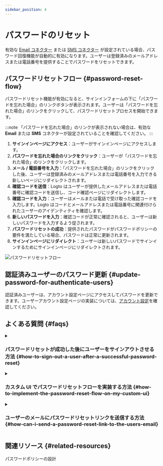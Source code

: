 ```yaml
---
sidebar_position: 4
---
```


# パスワードのリセット

有効な [Email コネクター](/connectors/email-connectors) または [SMS コネクター](/connectors/sms-connectors) が設定されている場合、パスワード回復機能が自動的に有効になります。ユーザーは登録済みのメールアドレスまたは電話番号を提供することでパスワードをリセットできます。

## パスワードリセットフロー \{#password-reset-flow}

パスワードリセット機能が有効になると、サインインフォームの下に「パスワードを忘れた場合」のリンクボタンが表示されます。ユーザーは「パスワードを忘れた場合」のリンクをクリックして、パスワードリセットプロセスを開始できます。

:::note
「パスワードを忘れた場合」のリンクが表示されない場合は、有効な **Email** または **SMS** コネクターが設定されていることを確認してください。
:::

1. **サインインページにアクセス**：ユーザーがサインインページにアクセスします。
2. **パスワードを忘れた場合のリンクをクリック**：ユーザーが「パスワードを忘れた場合」のリンクをクリックします。
3. **メール / 電話番号を入力**：「パスワードを忘れた場合」のリンクをクリックした後、ユーザーは登録済みのメールアドレスまたは電話番号を入力できる新しいページにリダイレクトされます。
4. **確認コードを送信**：Logto はユーザーが提供したメールアドレスまたは電話番号に確認コードを送信し、コード確認ページにリダイレクトします。
5. **確認コードを入力**：ユーザーはメールまたは電話で受け取った確認コードを入力します。Logto はコードとメールアドレスまたは電話番号に関連付けられたユーザーのアイデンティティを確認します。
6. **新しいパスワードを入力**：確認コードが正常に確認されると、ユーザーは新しいパスワードを入力するよう促されます。
7. **パスワードリセットの成功**：提供されたパスワードがパスワードポリシーの要件を満たしている場合、パスワードは正常に更新されます。
8. **サインインページにリダイレクト**：ユーザーは新しいパスワードでサインインするためにサインインページにリダイレクトされます。

<img src="/img/assets/reset-password.png" alt="パスワードリセットフロー" />

## 認証済みユーザーのパスワード更新 \{#update-password-for-authenticate-users}

認証済みユーザーは、アカウント設定ページにアクセスしてパスワードを更新できます。ユーザーアカウント設定ページの実装については、[アカウント設定](/end-user-flows/account-settings/)を確認してください。

## よくある質問 \{#faqs}

<details>
  <summary>

### パスワードリセットが成功した後にユーザーをサインアウトさせる方法 \{#how-to-sign-out-a-user-after-a-successful-password-reset}

</summary>

ユーザーがパスワードを正常にリセットしたときに通知を受け取るために、`PostResetPassword` [Webhook イベント](/developers/webhooks/webhooks-events#user-interaction-hook-events) を購読します。その後、ユーザーの現在のセッションを無効にし、サインインページにリダイレクトするために [サインアウト](/end-user-flows/sign-out) アクションをトリガーできます。

</details>

<details>
  <summary>

### カスタム UI でパスワードリセットフローを実装する方法 \{#how-to-implement-the-password-reset-flow-on-my-custom-ui}

</summary>

Logto の **Management API** と **Account API** を使用して独自のパスワードリセットフローを実装できます。詳細については [アカウント設定](/end-user-flows/account-settings/) を確認してください。

</details>

<details>
  <summary>

### ユーザーのメールにパスワードリセットリンクを送信する方法 \{#how-can-i-send-a-password-reset-link-to-the-users-email}

</summary>

自己ホスト型のパスワードリセットエンドポイントを作成し、Logto SDK を利用して [`first_screen`](/end-user-flows/authentication-parameters/first-screen) を `reset-password` に設定してサインインリクエストを開始できます。これにより、ユーザーはシームレスにパスワードリセットページにリダイレクトされます。

</details>

## 関連リソース \{#related-resources}

<Url href="https://blog.logto.io/design-your-password-policy">パスワードポリシーの設計</Url>
